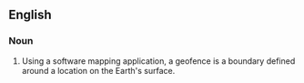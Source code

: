 ==English==

===Noun===
{{en-noun}}

# Using a software mapping application, a geofence is a boundary defined around a location on the Earth's surface.